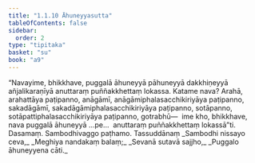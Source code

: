 ```yaml
---
title: "1.1.10 Āhuneyyasutta"
tableOfContents: false
sidebar:
  order: 2
type: "tipitaka"
basket: "su"
book: "a9"
---
```



<DynamicBreadcrumb />

<Division number="10" book="a9">

<Paragraph number="82" book="a9">
“Navayime, bhikkhave, puggalā āhuneyyā pāhuneyyā dakkhiṇeyyā añjalikaraṇīyā anuttaraṃ puññakkhettaṃ lokassa. Katame nava? Arahā, arahattāya paṭipanno, anāgāmī, anāgāmiphalasacchikiriyāya paṭipanno, sakadāgāmī, sakadāgāmiphalasacchikiriyāya paṭipanno, sotāpanno, sotāpattiphalasacchikiriyāya paṭipanno, gotrabhū—  ime kho, bhikkhave, nava puggalā āhuneyyā …pe…  anuttaraṃ puññakkhettaṃ lokassā”ti.

</Paragraph>
</Division>

<Paragraph number="83" type="center" book="a9">
Dasamaṃ.



</Paragraph>

<Paragraph number="84" type="center" book="a9">
Sambodhivaggo paṭhamo.



</Paragraph>

<Paragraph number="85" type="center" book="a9">
Tassuddānaṃ


</Paragraph>

<Paragraph number="86" type="verses" book="a9">
_Sambodhi nissayo ceva,_  
_Meghiya nandakaṃ balaṃ;_  
_Sevanā sutavā sajjho,_  
_Puggalo āhuneyyena cāti._
</Paragraph>
